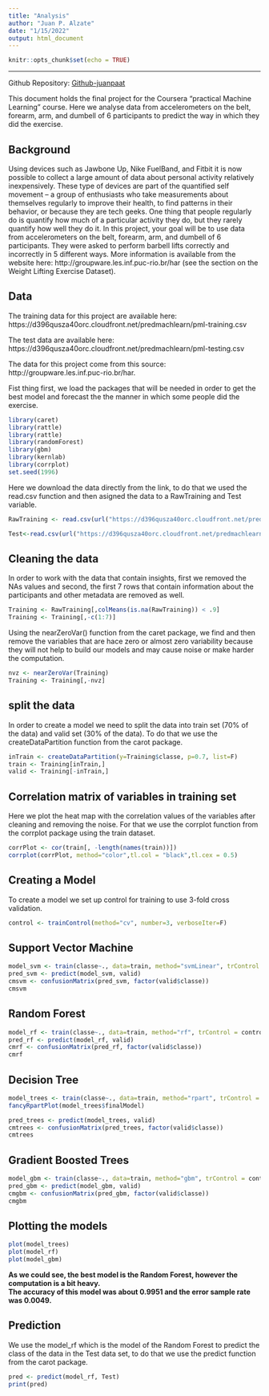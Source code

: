 ```yaml
---
title: "Analysis"
author: "Juan P. Alzate"
date: "1/15/2022"
output: html_document
---
```


```r
knitr::opts_chunk$set(echo = TRUE)
```



--------
Github Repository: [Github-juanpaat](https://github.com/juanpaat/Machine-Learning-Project.git)  
 
This document holds the final project for the Coursera "practical Machine Learning" course. Here we analyse data from accelerometers on the belt, forearm, arm, and dumbell of 6 participants to predict the way in which they did the exercise.  
 
## Background  
Using devices such as Jawbone Up, Nike FuelBand, and Fitbit it is now possible to collect a large amount of data about personal activity relatively inexpensively. These type of devices are part of the quantified self movement – a group of enthusiasts who take measurements about themselves regularly to improve their health, to find patterns in their behavior, or because they are tech geeks. One thing that people regularly do is quantify how much of a particular activity they do, but they rarely quantify how well they do it. In this project, your goal will be to use data from accelerometers on the belt, forearm, arm, and dumbell of 6 participants. They were asked to perform barbell lifts correctly and incorrectly in 5 different ways. More information is available from the website here: http://groupware.les.inf.puc-rio.br/har (see the section on the Weight Lifting Exercise Dataset).   

## Data   
The training data for this project are available here:   
https://d396qusza40orc.cloudfront.net/predmachlearn/pml-training.csv  

The test data are available here:  
https://d396qusza40orc.cloudfront.net/predmachlearn/pml-testing.csv   

The data for this project come from this source:   http://groupware.les.inf.puc-rio.br/har.  
 
 
Fist thing first, we load the packages that will be needed in order to get the best model and forecast the the manner in which some people did the exercise.  
```r
library(caret)
library(rattle)
library(rattle)
library(randomForest)
library(gbm)
library(kernlab)
library(corrplot)
set.seed(1996)
```



Here we download the data directly from the link, to do that we used the read.csv function and then asigned the data to a RawTraining and Test variable.  
```r
RawTraining <- read.csv(url("https://d396qusza40orc.cloudfront.net/predmachlearn/pml-training.csv"))

Test<-read.csv(url("https://d396qusza40orc.cloudfront.net/predmachlearn/pml-testing.csv"))
```



## Cleaning the data  
In order to work with the data that contain insights, first we removed the NAs values and second, the first 7 rows that contain information about the participants and other metadata are removed as well.  
```r
Training <- RawTraining[,colMeans(is.na(RawTraining)) < .9] 
Training <- Training[,-c(1:7)]
```

Using the nearZeroVar() function from the caret package, we find and then remove the variables that are hace zero or almost zero variability because they will not help to build our models and may cause noise or make harder the computation.
```r
nvz <- nearZeroVar(Training)
Training <- Training[,-nvz]
```

## split the data
In order to create a model we need to split the data into train set (70% of the data) and valid set (30% of the data). To do that we use the createDataPartition function from the carot package.  
```r
inTrain <- createDataPartition(y=Training$classe, p=0.7, list=F)
train <- Training[inTrain,]
valid <- Training[-inTrain,]
```


## Correlation matrix of variables in training set
Here we plot the heat map with the correlation values of the variables after cleaning and removing the noise.  For that we use the corrplot function from the corrplot package using the train dataset.
```r
corrPlot <- cor(train[, -length(names(train))])
corrplot(corrPlot, method="color",tl.col = "black",tl.cex = 0.5)
```


## Creating a Model  
To create a model we set up control for training to use 3-fold cross validation.
```r
control <- trainControl(method="cv", number=3, verboseIter=F)
```

## Support Vector Machine
```r
model_svm <- train(classe~., data=train, method="svmLinear", trControl = control, tuneLength = 5, verbose = F)
pred_svm <- predict(model_svm, valid)
cmsvm <- confusionMatrix(pred_svm, factor(valid$classe))
cmsvm
```

## Random Forest  
```r
model_rf <- train(classe~., data=train, method="rf", trControl = control, tuneLength = 5)
pred_rf <- predict(model_rf, valid)
cmrf <- confusionMatrix(pred_rf, factor(valid$classe))
cmrf
```

## Decision Tree
```r
model_trees <- train(classe~., data=train, method="rpart", trControl = control, tuneLength = 5)
fancyRpartPlot(model_trees$finalModel)
```

```r
pred_trees <- predict(model_trees, valid)
cmtrees <- confusionMatrix(pred_trees, factor(valid$classe))
cmtrees
```


## Gradient Boosted Trees
```r
model_gbm <- train(classe~., data=train, method="gbm", trControl = control, tuneLength = 5, verbose = F)
pred_gbm <- predict(model_gbm, valid)
cmgbm <- confusionMatrix(pred_gbm, factor(valid$classe))
cmgbm
```

## Plotting the models
```r
plot(model_trees)
plot(model_rf)
plot(model_gbm)
```

**As we could see, the best model is the Random Forest, however the computation is a bit heavy.**  
**The accuracy of this model was about 0.9951 and the error sample rate was 0.0049.**  


## Prediction  
We use the model_rf which is the model of the Random Forest to predict the class of the data in the Test data set, to do that we use the predict function from the carot package.
```r
pred <- predict(model_rf, Test)
print(pred)
``` 
